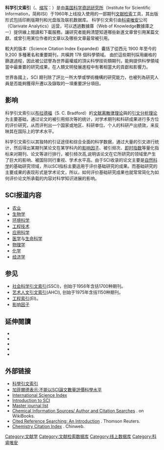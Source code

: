 {{infobox bibliographic database
| title = Science Citation Index
| image = 
| caption = 
| producer = [[科睿唯安|Clarivate Analytics]]
| country = 香港和加拿大
| history = 2000至今
| languages = 
| providers = 
| cost = 
| disciplines = 科學、工學、理学、药学
| depth = 
| formats = 
| temporal = 
| geospatial = 
| number =
| updates = 
| p_title = 
| p_dates = 
| ISSN = 0036-827X
| web = http://mjl.clarivate.com/cgi-bin/jrnlst/jloptions.cgi?PC=K
| titles = 
}}
'''科学引文索引'''（{{lang|en|'''S'''cience '''C'''itation '''I'''ndex}}、[[缩写|缩写]]：{{lang|en|'''SCI'''}}）是由[[美国|美国]][[科学資訊研究所|科学資訊研究所]]（Institute for Scientific Information，简称ISI）于1960年上线投入使用的一部期刊[[文献检索|文献检索]]工具，其出版形式包括印刷版期刊和光盘版及联机数据库。
科学引文索引由[[科睿唯安|科睿唯安]]公司（Clarivate Analytics）运营，可以透過{{Translink|en|Web of Science}}數據庫（Web of Knowledge數據庫之一）提供線上閱讀和下載服務，讓研究者能夠清楚知道哪些新進文章曾引用某篇文獻、或曾引用某位作者的文章以及哪些文章最常被引用。

較大的版本（Science Citation Index Expanded）囊括了從西元 1900 年至今的 9,200 多種著名和重要期刊，共橫跨 178 個科學領域。
由於這些期刊採用嚴格的篩選過程，因此被公認譽為世界最權威的頂尖科學技術類期刊，能夠提供科學領域當中最重要的研究成果，在人類文明發展進程中有著相當大的貢獻和影響力。

世界各國上，SCI 期刊除了評比一所大學或學術機構的研究能力，也被列為研究人員是否能夠獲得升遷以及錄取的一項重要評分項目。

==影响==
科学引文索引以[[塞繆爾·克萊門特·布萊德福|布拉德福]]（S. C. Bradford）的[[文献离散律理论|文献离散律理论]]與{{tsl|en|Eugene Garfield}}的[[引文分析理论|引文分析理论]]为主要基础，通过论文的被引用频次等的统计，对学术期刊和科研成果进行多方位的评价研究，从而评判出一个国家或地区、科研单位、个人的科研产出绩效，来反映其在国际上的学术水平。

科学引文索引以其独特的引证途径和综合全面的科学数据，通过大量的引文进行统计，然后得出某期刊某论文在某学科内的[[影响因子|影响因子]]、被引频次、[[即时指数|即时指数]]等量化指标来对期刊、论文等进行排行，被引频次高,说明该论文在它所研究的领域里产生了巨大的影响、被国际同行重视、学术水平高。由于SCI收录的论文主要是[[自然科学|自然科学]]的基础研究领域，所以SCI指标主要适用于评价基础研究的成果。而基础研究的主要成果的表现形式是学术论文，所以，如何评价基础研究成果也就常常简化为如何评价论文所承载的内容对科学知识进展的影响。

{{fact|科学引文索引是当今世界上最著名的检索性刊物之一，也是[[文献计量学|文献计量学]]和[[科学计量学|科学计量学]]的重要工具。通过引文检索功能可查找相关研究课题早期、当时和最近的学术文献，同时获取论文摘要；可以看到所引用参考文献的记录、被引用情况及相关文献的记录。}}

==SCI报道内容==
*[[农业|农业]]
*[[生物学|生物学]]
*[[环境科学|环境科学]]
*[[工程技术|工程技术]]
*[[应用科学|应用科学]]
*[[医学|医学]]与[[生命科学|生命科学]]
*[[物理学|物理学]]
*[[化学|化学]]
*[[经济学|经济学]]

==参见==
* [[社会科学引文索引|社会科学引文索引]](SSCI)，创始于1956年含括1700种期刊。
* [[艺术人文引文索引|艺术人文引文索引]](AHCI), 创始于1975年含括1150种期刊。
* [[工程索引|工程索引]](EI)。
* [[影响因子|影响因子]]

==延伸閱讀==
{{refbegin}}
*{{Cite journal|title=Scholarly communication and bibliometrics|url=http://doi.wiley.com/10.1002/aris.1440360102|last=Borgman|first=Christine L.|last2=Furner|first2=Jonathan|date=2005-02-01|journal=Annual Review of Information Science and Technology|issue=1|doi=10.1002/aris.1440360102|volume=36|pages=2–72|language=en}}
*{{Cite journal|title=Impact of data sources on citation counts and rankings of LIS faculty: Web of science versus scopus and google scholar|url=http://doi.wiley.com/10.1002/asi.20677|last=Meho|first=Lokman I.|last2=Yang|first2=Kiduk|date=2007-11|journal=Journal of the American Society for Information Science and Technology|issue=13|doi=10.1002/asi.20677|volume=58|pages=2105–2125|language=en}}
*{{Cite journal|title=New factors in the evaluation of scientific literature through citation indexing|url=http://doi.wiley.com/10.1002/asi.5090140304|last=Garfield|first=E.|last2=Sher|first2=I. H.|date=1963-07|journal=American Documentation|issue=3|doi=10.1002/asi.5090140304|volume=14|pages=195–201|language=en}}
*{{Cite journal|title=Citation indexing for studying science|url=https://www.ncbi.nlm.nih.gov/pubmed/4914589|last=Garfield|first=E.|date=1970-08-15|journal=Nature|issue=5259|doi=10.1038/227669a0|volume=227|pages=669–671|issn=0028-0836|pmid=4914589|access-date=2020-09-30|archive-date=2017-01-10|archive-url=https://web.archive.org/web/20170110160734/https://www.ncbi.nlm.nih.gov/pubmed/4914589|dead-url=no}}
*{{Cite book|title=Citation indexing, its theory and application in science, technology, and humanities|url=https://www.worldcat.org/oclc/9489082|publisher=ISI Press|date=1983, ©1979|location=Philadelphia|isbn=0-89495-024-X|oclc=9489082|last=Garfield, Eugene.}}
{{refend}}

== 外部链接 ==
* [http://mjl.clarivate.com/cgi-bin/jrnlst/jloptions.cgi?PC=K 科學引文索引] {{Wayback|url=http://mjl.clarivate.com/cgi-bin/jrnlst/jloptions.cgi?PC=K |date=20210227135211 }}
* [http://scitech.people.com.cn/BIG5/10052660.html 加菲爾德表示:不能以SCI論文數量評價科學水平] {{Wayback|url=http://scitech.people.com.cn/BIG5/10052660.html |date=20150610213939 }}
* [http://www.waset.org/Publications/ International Science Index] {{Wayback|url=http://www.waset.org/Publications/ |date=20190608073030 }}
* [https://web.archive.org/web/20071117040049/http://scientific.thomson.com/products/wos/ Introduction to SCI]
* [http://science.thomsonreuters.com/mjl/ Master journal list] {{Wayback|url=http://science.thomsonreuters.com/mjl/ |date=20111214085358 }}
* [https://en.wikibooks.org/wiki/Chemical_Information_Sources/Author_and_Citation_Searches Chemical Information Sources/ Author and Citation Searches] {{Wayback|url=https://en.wikibooks.org/wiki/Chemical_Information_Sources/Author_and_Citation_Searches |date=20201024212716 }}. on WikiBooks. 
* [http://scientific.thomson.com/tutorials/citedreference/crs1.htm Cited Reference Searching: An Introduction] {{Wayback|url=http://scientific.thomson.com/tutorials/citedreference/crs1.htm |date=20160629210412 }}. Thomson Reuters. 
* [http://www.chinweb.com/cgi-bin/chemport/getfiler.cgi?ID=k4l7vyYF5FimYvScsOm3pxWVmEhBoH0ZuYgxjLdKBfqdmURDHLrjuVv78i16JLPX&VER=E Chemistry Citation Index] {{Wayback|url=http://www.chinweb.com/cgi-bin/chemport/getfiler.cgi?ID=k4l7vyYF5FimYvScsOm3pxWVmEhBoH0ZuYgxjLdKBfqdmURDHLrjuVv78i16JLPX&VER=E|date=20131213033827}}. Chinweb.

{{DEFAULTSORT:Science Citation Index}}
[[Category:文献学|Category:文献学]]
[[Category:文献检索数据库|Category:文献检索数据库]]
[[Category:线上数据库|Category:线上数据库]]
[[Category:科睿唯安|Category:科睿唯安]]